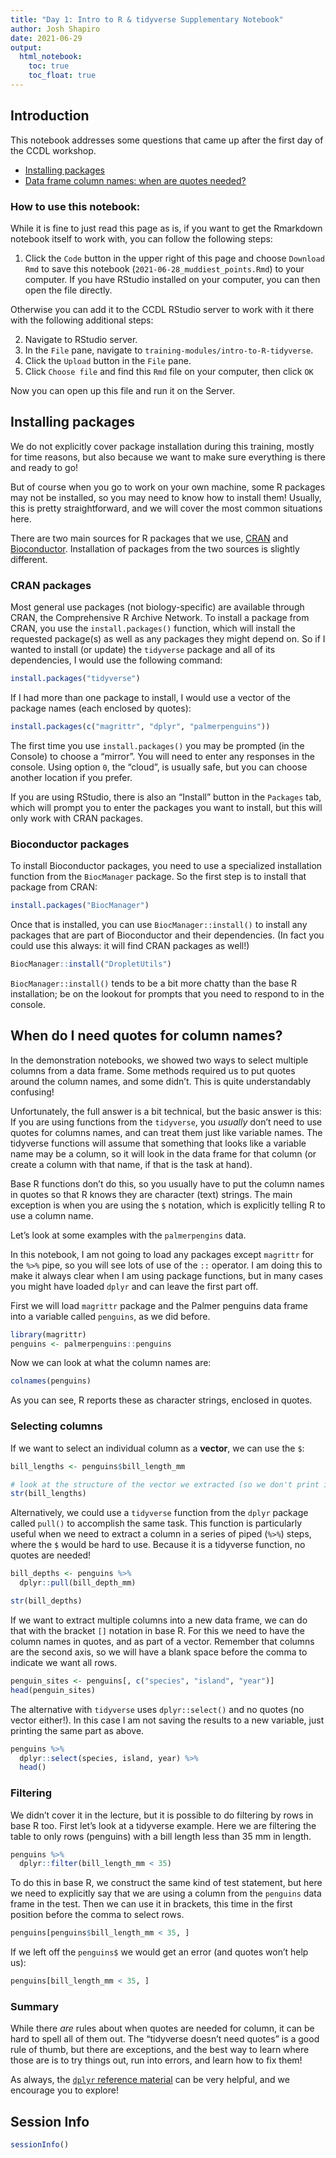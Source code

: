 ```yaml
---
title: "Day 1: Intro to R & tidyverse Supplementary Notebook"
author: Josh Shapiro
date: 2021-06-29
output:   
  html_notebook: 
    toc: true
    toc_float: true
---
```



## Introduction

This notebook addresses some questions that came up after the first day of the CCDL workshop.

- [Installing packages](#installing-packages)
- [Data frame column names: when are quotes needed?](#when-do-i-need-quotes-for-column-names)

### How to use this notebook: 

While it is fine to just read this page as is, if you want to get the Rmarkdown notebook itself to work with, you can follow the following steps:

1. Click the `Code` button in the upper right of this page and choose `Download Rmd` to save this notebook (`2021-06-28_muddiest_points.Rmd`) to your computer.
If you have RStudio installed on your computer, you can then open the file directly.

Otherwise you can add it to the CCDL RStudio server to work with it there with the following additional steps:

2. Navigate to RStudio server.  
3. In the `File` pane, navigate to `training-modules/intro-to-R-tidyverse`.     
4. Click the `Upload` button in the `File` pane.   
5. Click `Choose file` and find this `Rmd` file on your computer, then click `OK`  


Now you can open up this file and run it on the Server. 

## Installing packages

We do not explicitly cover package installation during this training, mostly for time reasons, but also because we want to make sure everything is there and ready to go!

But of course when you go to work on your own machine, some R packages may not be installed, so you may need to know how to install them!
Usually, this is pretty straightforward, and we will cover the most common situations here.

There are two main sources for R packages that we use, [CRAN](https://cran.r-project.org/) and [Bioconductor](https://bioconductor.org/).
Installation of packages from the two sources is slightly different.

### CRAN packages

Most general use packages (not biology-specific) are available through CRAN, the Comprehensive R Archive Network.
To install a package from CRAN, you use the `install.packages()` function, which will install the requested package(s) as well as any packages they might depend on.
So if I wanted to install (or update) the `tidyverse` package and all of its dependencies, I would use the following command:

```r
install.packages("tidyverse")
```

If I had more than one package to install, I would use a vector of the package names (each enclosed by quotes):
```r
install.packages(c("magrittr", "dplyr", "palmerpenguins"))
```

The first time you use `install.packages()` you may be prompted (in the Console) to choose a "mirror". 
You will need to enter any responses in the console.
Using option `0`, the "cloud", is usually safe, but you can choose another location if you prefer.

If you are using RStudio, there is also an "Install" button in the `Packages` tab, which will prompt you to enter the packages you want to install, but this will only work with CRAN packages.

### Bioconductor packages

To install Bioconductor packages, you need to use a specialized installation function from the `BiocManager` package.
So the first step is to install that package from CRAN:

```r
install.packages("BiocManager")
```

Once that is installed, you can use `BiocManager::install()` to install any packages that are part of Bioconductor and their dependencies. 
(In fact you could use this always: it will find CRAN packages as well!)

```r
BiocManager::install("DropletUtils")
```

`BiocManager::install()` tends to be a bit more chatty than the base R installation; be on the lookout for prompts that you need to respond to in the console.

## When do I need quotes for column names?

In the demonstration notebooks, we showed two ways to select multiple columns from a data frame. 
Some methods  required us to put quotes around the column names, and some didn't.
This is quite understandably confusing!

Unfortunately, the full answer is a bit technical, but the basic answer is this: 
If you are using functions from the `tidyverse`, you _usually_ don't need to use quotes for columns names, and can treat them just like variable names.
The tidyverse functions will assume that something that looks like a variable name may be a column, so it will look in the data frame for that column (or create a column with that name, if that is the task at hand). 

Base R functions don't do this, so you usually have to put the column names in quotes so that R knows they are character (text) strings.
The main exception is when you are using the `$` notation, which is explicitly telling R to use a column name. 

Let's look at some examples with the `palmerpengins` data.

In this notebook, I am not going to load any packages except `magrittr` for the `%>%` pipe, so you will see lots of use of the `::` operator.
I am doing this to make it always clear when I am using package functions, but in many cases you might have loaded `dplyr` and can leave the first part off.

First we will load `magrittr` package and the Palmer penguins data frame into a variable called `penguins`, as we did before.

```r
library(magrittr)
penguins <- palmerpenguins::penguins
```

Now we can look at what the column names are:
```r
colnames(penguins)
```

As you can see, R reports these as character strings, enclosed in quotes.

### Selecting columns
If we want to select an individual column as a **vector**, we can use the `$`:

```r
bill_lengths <- penguins$bill_length_mm

# look at the structure of the vector we extracted (so we don't print it all)
str(bill_lengths)
```

Alternatively, we could use a `tidyverse` function from the `dplyr` package called `pull()` to accomplish the same task.
This function is particularly useful when we need to extract a column in a series of piped (`%>%`) steps, where the `$` would be hard to use.
Because it is a tidyverse function, no quotes are needed!

```r
bill_depths <- penguins %>%
  dplyr::pull(bill_depth_mm)

str(bill_depths)
```

If we want to extract multiple columns into a new data frame, we can do that with the bracket `[]` notation in base R.
For this we need to have the column names in quotes, and as part of a vector.
Remember that columns are the second axis, so we will have a blank space before the comma to indicate we want all rows.

```r
penguin_sites <- penguins[, c("species", "island", "year")]
head(penguin_sites)
```
The alternative with `tidyverse` uses `dplyr::select()` and no quotes (no vector either!).
In this case I am not saving the results to a new variable, just printing the same part as above.

```r
penguins %>% 
  dplyr::select(species, island, year) %>%
  head()
```
### Filtering

We didn't cover it in the lecture, but it is possible to do filtering by rows in base R too.
First let's look at a tidyverse example.
Here we are filtering the table to only rows (penguins) with a bill length less than 35 mm in length.

```r
penguins %>%
  dplyr::filter(bill_length_mm < 35)
```

To do this in base R, we construct the same kind of test statement, but here we need to explicitly say that we are using a column from the `penguins` data frame in the test.
Then we can use it in brackets, this time in the first position before the comma to select rows.

```r
penguins[penguins$bill_length_mm < 35, ]
```
If we left off the `penguins$` we would get an error (and quotes won't help us):

```r
penguins[bill_length_mm < 35, ]
```

### Summary

While there _are_ rules about when quotes are needed for column, it can be hard to spell all of them out. 
The "tidyverse doesn't need quotes" is a good rule of thumb, but there are exceptions, and the best way to learn where those are is to try things out, run into errors, and learn how to fix them! 

As always, the [`dplyr` reference material](https://dplyr.tidyverse.org/) can be very helpful, and we encourage you to explore!


## Session Info
```r
sessionInfo()
```






